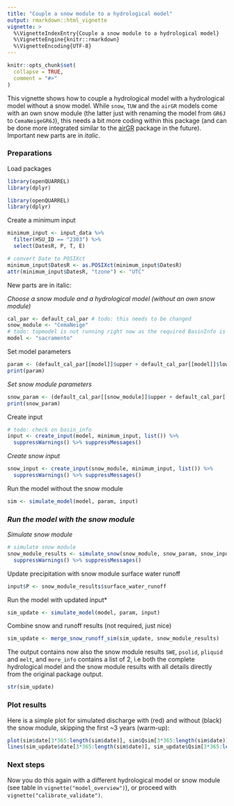 ```yaml
---
title: "Couple a snow module to a hydrological model"
output: rmarkdown::html_vignette
vignette: >
  %\VignetteIndexEntry{Couple a snow module to a hydrological model}
  %\VignetteEngine{knitr::rmarkdown}
  %\VignetteEncoding{UTF-8}
---
```


```r
knitr::opts_chunk$set(
  collapse = TRUE,
  comment = "#>"
)
```

This vignette shows how to couple a hydrological model with a hydrological model without a snow model.
While `snow`, `TUW` and the `airGR` models come with an own snow module (the latter just with renaming the model from `GR6J` to `CemaNeigeGR6J`), this needs a bit more coding within this package (and can be done more integrated similar to the [airGR](https://rdrr.io/cran/airGR/) package in the future). Important new parts are in *italic*.

### Preparations

Load packages

```r
library(openQUARREL)
library(dplyr)
```

```r
library(openQUARREL)
library(dplyr)
```

Create a minimum input
```r
minimum_input <- input_data %>% 
  filter(HSU_ID == "2303") %>% 
  select(DatesR, P, T, E)

# convert Date to POSIXct
minimum_input$DatesR <- as.POSIXct(minimum_input$DatesR)
attr(minimum_input$DatesR, "tzone") <- "UTC"
```

New parts are in italic:

*Choose a snow module and a hydrological model (without an own snow module)*
```r
cal_par <- default_cal_par # todo: this needs to be changed
snow_module <- "CemaNeige"
# todo: topmodel is not running right now as the required BasinInfo is not provided in example data
model <- "sacramento"
```

Set model parameters
```r
param <- (default_cal_par[[model]]$upper + default_cal_par[[model]]$lower) / 2
print(param)
```

*Set snow module parameters*
```r
snow_param <- (default_cal_par[[snow_module]]$upper + default_cal_par[[snow_module]]$lower) / 2
print(snow_param)
```

Create input 
```r
# todo: check on basin_info
input <- create_input(model, minimum_input, list()) %>% 
  suppressWarnings() %>% suppressMessages()
```

*Create snow input*
```r
snow_input <- create_input(snow_module, minimum_input, list()) %>% 
  suppressWarnings() %>% suppressMessages()
```

Run the model without the snow module
```r
sim <- simulate_model(model, param, input)
```

### *Run the model with the snow module*
*Simulate snow module*
```r
# simulate snow module
snow_module_results <- simulate_snow(snow_module, snow_param, snow_input) %>% 
  suppressWarnings() %>% suppressMessages()
```

Update precipitation with snow module surface water runoff
```r
input$P <- snow_module_results$surface_water_runoff
```

Run the model with updated input*
```r
sim_update <- simulate_model(model, param, input)
```


Combine snow and runoff results (not required, just nice)
```r
sim_update <- merge_snow_runoff_sim(sim_update, snow_module_results)
```

The output contains now also the snow module results `SWE`, `psolid`, `pliquid` and `melt`, and `more_info` contains a list of 2, i.e both the complete hydrological model and the snow module results with all details directly from the original package output.
```r
str(sim_update)
```

### Plot results
Here is a simple plot for simulated discharge with (red) and without (black) the snow module, skipping the first ~3 years (warm-up):
```r
plot(sim$date[3*365:length(sim$date)], sim$Qsim[3*365:length(sim$date)], type = "l", main = "Simulated Discharge", ylab = "Q [mm/d]", xlab = "Date")
lines(sim_update$date[3*365:length(sim$date)], sim_update$Qsim[3*365:length(sim$date)], col="red")

```

### Next steps
Now you do this again with a different hydrological model or snow module (see table in `vignette("model_overview")`), or proceed with  `vignette("calibrate_validate")`. 

